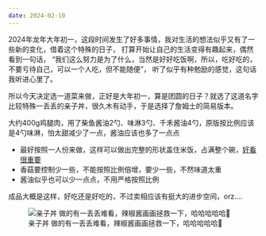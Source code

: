 ```yaml
---
date: 2024-02-10
---
```


2024年龙年大年初一，这段时间发生了好多事情，我对生活的想法似乎又有了一些新的变化，借着这个特殊的日子，
打算开始让自己的生活变得有趣起来，偶然看到一句话，
[“我们这么努力是为了什么，当然是好好吃饭啊，所以，吃好吃的，不要亏待自己，可以一个人吃，但不能随便”]{.text-warning}，
听了似乎有种勉励的感觉，这句话我听进心里了。

所以今天决定选一道菜来做，正好是大年初一，算是团圆的日子？就选了这道名字比较特殊一丢丢的亲子丼，很久木有动手，于是选择了詹姆士的简易版本。

大约400g鸡腿肉，用了柴鱼酱油2勺、味淋3勺、千禾酱油4勺，原版按比例应该是4勺味淋，怕太甜减少了一点，酱油应该也多了一点点

:::: {.callout-tip}

- 最好按照一人份来做，这样可以做出完整的形状盖住米饭，占满整个碗，[好看很重要]{.text-primary .underline}
- 香菇要控制少一些，不能按照比例倍增，要少一些，不然味道太重
- 酱油似乎也可以少一点点，不用严格按照比例

::::

成品大概是这样，好吃还是好吃的，不过卖相应该有挺大的进步空间，orz....

![亲子丼 做的有一丢丢难看，辣椒酱画画拯救一下，哈哈哈哈哈🤣](/journals/2024/02/images/2024-02-10-240211-084443.png){.lightbox}